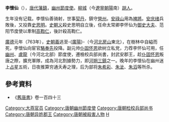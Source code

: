 '''李懷仙'''（{{bd|?||768年|catIdx=L}}），[[唐代|唐代]][[藩鎮|藩鎮]]，[[幽州節度使|幽州節度使]]。[[柳城|柳城]]（今[[遼寧|遼寧]][[朝阳市|朝陽]]南）[[胡人|胡人]]。

生年没有记载。李懷仙善骑射，世事[[契丹|契丹]]，鎮守[[營州|營州]]。[[安祿山|安祿山]]用為[[裨將|裨將]]。[[安庆绪|安庆绪]]兵敗後，又投靠[[史思明|史思明]]。[[史朝义|史朝义]]殺史思明自立後，任命太常卿李怀仙为[[御史大夫|御史大夫]]、范阳节度使以牽制[[高鞫仁|高鞫仁]]，後計殺高鞫仁。

[[廣德_(唐朝)|廣德]]元年（763年），[[史朝義|史朝義]]逃至-{[[廣陽|廣陽]]}-（今[[河北|河北]][[房山|房山]]東北），在樹林中自縊而死，李懷仙向宦官[[駱奉先|駱奉先]]投降。副元帅[[仆固怀恩|仆固怀恩]]欲树立私党，力荐李怀仙可用，任[[幽州|幽州]]、[[盧龍|盧龍]]（今河北北部）節度使，遷檢校兵部尚書，封武安郡王，趁[[仆固怀恩|仆固怀恩]]叛唐之際，擴充軍隊，成為河北割據勢力，即[[河朔三鎮|河朔三鎮]]之一。晚年的李懷仙在幽州迷上[[占星|占星]]五術，日夜推算穷通夭寿之理，后为部将[[朱希彩|朱希彩]]、[[朱泚|朱泚]]、[[朱滔|朱滔]]等所杀。

==參考資料==
*《[[舊唐書|舊唐書]]》卷一百四十三

{{DEFAULTSORT:L李懷仙}}
[[Category:大燕官员|Category:大燕官员]]
[[Category:唐朝幽州節度使|Category:唐朝幽州節度使]]
[[Category:唐朝检校兵部尚书|Category:唐朝检校兵部尚书]]
[[Category:唐朝异姓郡王|Category:唐朝异姓郡王]]
[[Category:唐朝被殺害人物|Category:唐朝被殺害人物]]
[[Category:李姓|H]]